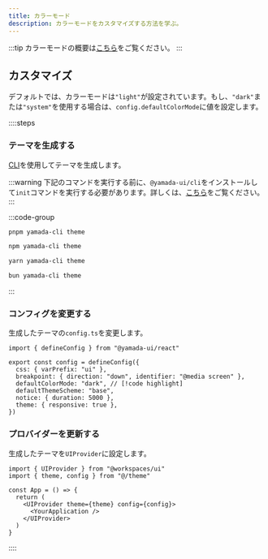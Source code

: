 ```yaml
---
title: カラーモード
description: カラーモードをカスタマイズする方法を学ぶ。
---
```


:::tip
カラーモードの概要は[こちら](/docs/styling/color-mode)をご覧ください。
:::

## カスタマイズ

デフォルトでは、カラーモードは`"light"`が設定されています。もし、`"dark"`または`"system"`を使用する場合は、`config.defaultColorMode`に値を設定します。

::::steps

### テーマを生成する

[CLI](/docs/theming/cli)を使用してテーマを生成します。

:::warning
下記のコマンドを実行する前に、`@yamada-ui/cli`をインストールして`init`コマンドを実行する必要があります。詳しくは、[こちら](/docs/get-started/cli)をご覧ください。
:::

:::code-group

```bash [pnpm]
pnpm yamada-cli theme
```

```bash [npm]
npm yamada-cli theme
```

```bash [yarn]
yarn yamada-cli theme
```

```bash [bun]
bun yamada-cli theme
```

:::

### コンフィグを変更する

生成したテーマの`config.ts`を変更します。

```tsx title="theme/config.ts"
import { defineConfig } from "@yamada-ui/react"

export const config = defineConfig({
  css: { varPrefix: "ui" },
  breakpoint: { direction: "down", identifier: "@media screen" },
  defaultColorMode: "dark", // [!code highlight]
  defaultThemeScheme: "base",
  notice: { duration: 5000 },
  theme: { responsive: true },
})
```

### プロバイダーを更新する

生成したテーマを`UIProvider`に設定します。

```tsx {2,6}
import { UIProvider } from "@workspaces/ui"
import { theme, config } from "@/theme"

const App = () => {
  return (
    <UIProvider theme={theme} config={config}>
      <YourApplication />
    </UIProvider>
  )
}
```

::::
